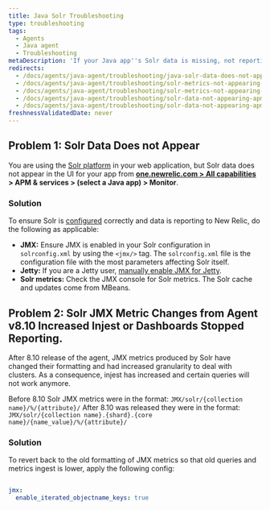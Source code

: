 ```yaml
---
title: Java Solr Troubleshooting
type: troubleshooting
tags:
  - Agents
  - Java agent
  - Troubleshooting
metaDescription: 'If your Java app''s Solr data is missing, not reporting to New Relic, or too much data is being reported, follow these troubleshooting steps to ensure Solr is configured correctly.'
redirects:
  - /docs/agents/java-agent/troubleshooting/java-solr-data-does-not-appear
  - /docs/agents/java-agent/troubleshooting/solr-metrics-not-appearing-solr-tab
  - /docs/agents/java-agent/troubleshooting/solr-metrics-not-appearing-apm-solr-tab
  - /docs/agents/java-agent/troubleshooting/solr-data-not-appearing-apm-solr-tab
  - /docs/agents/java-agent/troubleshooting/solr-data-not-appearing-apm-solr-tab-java
freshnessValidatedDate: never
---
```


## Problem 1: Solr Data Does not Appear

You are using the [Solr platform](http://lucene.apache.org/solr/) in your web application, but Solr data does not appear in the <InlinePopover type="apm"/> UI for your app from <DNT>**[one.newrelic.com > All capabilities](https://one.newrelic.com/all-capabilities) > APM & services > (select a Java app) > Monitor**</DNT>.

### Solution

To ensure Solr is [configured](/docs/agents/java-agent/getting-started/compatibility-requirements-java-agent#other) correctly and data is reporting to New Relic, do the following as applicable:

* <DNT>**JMX:**</DNT> Ensure JMX is enabled in your Solr configuration in `solrconfig.xml` by using the `<jmx/>` tag. The `solrconfig.xml` file is the configuration file with the most parameters affecting Solr itself.
* <DNT>**Jetty:**</DNT> If you are a Jetty user, [manually enable JMX for Jetty](https://wiki.eclipse.org/Jetty/Tutorial/JMX#Enabling_JMXConnectorServer_for_Remote_Access).
* <DNT>**Solr metrics:**</DNT> Check the JMX console for Solr metrics. The Solr cache and updates come from MBeans.

## Problem 2: Solr JMX Metric Changes from Agent v8.10 Increased Injest or Dashboards Stopped Reporting.

After 8.10 release of the agent, JMX metrics produced by Solr have changed their formatting and had increased granularity to deal with clusters.
As a consequence, injest has increased and certain queries will not work anymore.

Before 8.10 Solr JMX metrics were in the format: 
```JMX/solr/{collection name}/%/{attribute}/```
After 8.10 was released they were in the format: 
```JMX/solr/{collection name}.{shard}.{core name}/{name_value}/%/{attribute}/```

### Solution

To revert back to the old formatting of JMX metrics so that old queries and metrics ingest is lower, apply the following config:
```yml

jmx:
  enable_iterated_objectname_keys: true
```